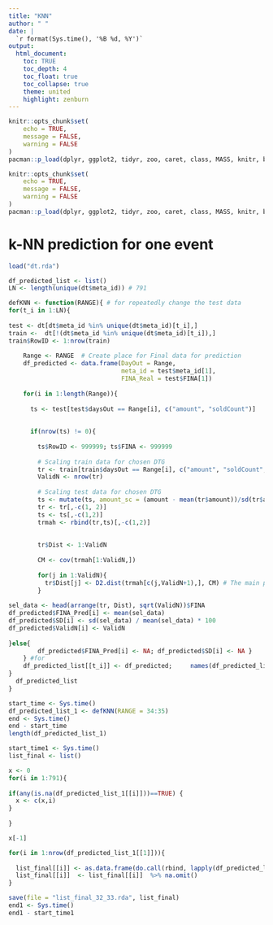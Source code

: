 ---
title: "KNN"
author: " "
date: |
  `r format(Sys.time(), '%B %d, %Y')` 
output: 
  html_document:
    toc: TRUE
    toc_depth: 4
    toc_float: true
    toc_collapse: true
    theme: united
    highlight: zenburn
---

```{r setup, include=FALSE}
knitr::opts_chunk$set(
	echo = TRUE,
	message = FALSE,
	warning = FALSE
)
pacman::p_load(dplyr, ggplot2, tidyr, zoo, caret, class, MASS, knitr, biotools)     
```


```{r setup, include=FALSE}
knitr::opts_chunk$set(
	echo = TRUE,
	message = FALSE,
	warning = FALSE
)
pacman::p_load(dplyr, ggplot2, tidyr, zoo, caret, class, MASS, knitr, biotools)     
```

# k-NN prediction for one event

```{r include=FALSE}
load("dt.rda")
```

```{r}
df_predicted_list <- list()
LN <- length(unique(dt$meta_id)) # 791

defKNN <- function(RANGE){ # for repeatedly change the test data
for(t_i in 1:LN){
  
test <- dt[dt$meta_id %in% unique(dt$meta_id)[t_i],] 
train <-  dt[!(dt$meta_id %in% unique(dt$meta_id)[t_i]),]
train$RowID <- 1:nrow(train)
  
    Range <- RANGE  # Create place for Final data for prediction
    df_predicted <- data.frame(DayOut = Range,
                               meta_id = test$meta_id[1], 
                               FINA_Real = test$FINA[1])
    
    for(i in 1:length(Range)){
      
      ts <- test[test$daysOut == Range[i], c("amount", "soldCount")]
      
      
      if(nrow(ts) != 0){
        
        ts$RowID <- 999999; ts$FINA <- 999999
        
        # Scaling train data for chosen DTG
        tr <- train[train$daysOut == Range[i], c("amount", "soldCount", "RowID", "FINA")] %>% mutate(soldCount_sc = scale(soldCount), amount_sc = scale(amount)) # %>% arrange(RowID)
        ValidN <- nrow(tr)
        
        # Scaling test data for chosen DTG
        ts <- mutate(ts, amount_sc = (amount - mean(tr$amount))/sd(tr$amount),  soldCount_sc = (soldCount - mean(tr$soldCount))/sd(tr$soldCount))
        tr <- tr[,-c(1, 2)]
        ts <- ts[,-c(1,2)]
        trmah <- rbind(tr,ts)[,-c(1,2)]
        
        
        tr$Dist <- 1:ValidN
        
        CM <- cov(trmah[1:ValidN,])
        
        for(j in 1:ValidN){
          tr$Dist[j] <- D2.dist(trmah[c(j,ValidN+1),], CM) # The main problem  cov(trmah[c(j,15),-3]) ? or cov with test ? or cov only with trani (this is correct to me)
        }
        
sel_data <- head(arrange(tr, Dist), sqrt(ValidN))$FINA
df_predicted$FINA_Pred[i] <- mean(sel_data)
df_predicted$SD[i] <- sd(sel_data) / mean(sel_data) * 100
df_predicted$ValidN[i] <- ValidN
      
}else{
        df_predicted$FINA_Pred[i] <- NA; df_predicted$SD[i] <- NA }
    } #for
    df_predicted_list[[t_i]] <- df_predicted;     names(df_predicted_list)[t_i] <- test$meta_id[1]
} 
  df_predicted_list
}
```


```{r}
start_time <- Sys.time()
df_predicted_list_1 <- defKNN(RANGE = 34:35)
end <- Sys.time()
end - start_time
length(df_predicted_list_1)
```

```{r}
start_time1 <- Sys.time()
list_final <- list()

x <- 0
for(i in 1:791){
  
if(any(is.na(df_predicted_list_1[[i]]))==TRUE) {
  x <- c(x,i)
}
  
}

x[-1]

for(i in 1:nrow(df_predicted_list_1[[1]])){
  
  list_final[[i]] <- as.data.frame(do.call(rbind, lapply(df_predicted_list_1[-x[-1]], function(x) filter(x, DayOut == c(32:33)[i]))))
  list_final[[i]]  <- list_final[[i]]  %>% na.omit()
}

save(file = "list_final_32_33.rda", list_final)
end1 <- Sys.time()
end1 - start_time1


```





